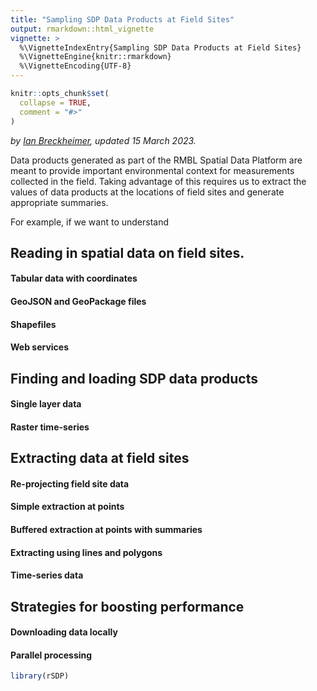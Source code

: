 ```yaml
---
title: "Sampling SDP Data Products at Field Sites"
output: rmarkdown::html_vignette
vignette: >
  %\VignetteIndexEntry{Sampling SDP Data Products at Field Sites}
  %\VignetteEngine{knitr::rmarkdown}
  %\VignetteEncoding{UTF-8}
---
```


```r
knitr::opts_chunk$set(
  collapse = TRUE,
  comment = "#>"
)
```

*by [Ian Breckheimer](ikb@rmbl.org), updated 15 March 2023.*

Data products generated as part of the RMBL Spatial Data Platform are meant to provide important environmental context for measurements collected in the field. Taking advantage of this requires us to extract the values of data products at the locations of field sites and generate appropriate summaries.

For example, if we want to understand

## Reading in spatial data on field sites.

#### Tabular data with coordinates

#### GeoJSON and GeoPackage files

#### Shapefiles

#### Web services


## Finding and loading SDP data products

#### Single layer data

#### Raster time-series


## Extracting data at field sites

#### Re-projecting field site data

#### Simple extraction at points

#### Buffered extraction at points with summaries

#### Extracting using lines and polygons

#### Time-series data


## Strategies for boosting performance

#### Downloading data locally

#### Parallel processing



```r
library(rSDP)
```
